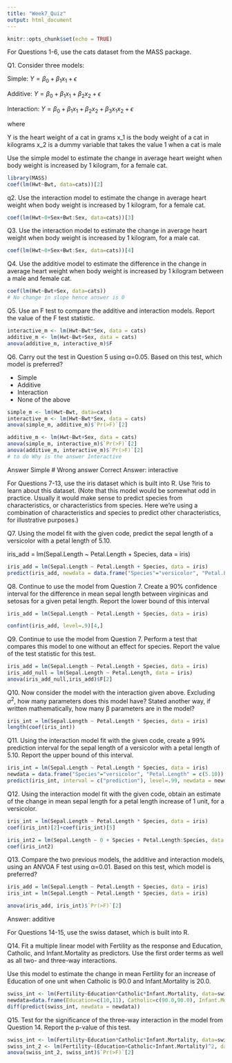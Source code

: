 ```yaml
---
title: "Week7_Quiz"
output: html_document
---
```


```r
knitr::opts_chunk$set(echo = TRUE)
```
For Questions 1-6, use the cats dataset from the MASS package.

Q1. Consider three models:

Simple: $Y = \beta_0 + \beta_1 x_1 + \epsilon$

Additive: $Y = \beta_0 + \beta_1 x_1 + \beta_2 x_2 + \epsilon$

Interaction: $Y = \beta_0 + \beta_1 x_1 + \beta_2 x_2 + \beta_3 x_1 x_2 + \epsilon$

where

Y is the heart weight of a cat in grams
x_1 is the body weight of a cat in kilograms
x_2 is a dummy variable that takes the value 1 when a cat is male

Use the simple model to estimate the change in average heart weight when body weight is increased by 1 kilogram, for a female cat.
```r
library(MASS)
coef(lm(Hwt~Bwt, data=cats))[2]
```

q2. Use the interaction model to estimate the change in average heart weight when body weight is increased by 1 kilogram, for a female cat.

```r

coef(lm(Hwt~0+Sex+Bwt:Sex, data=cats))[3]

```

Q3. Use the interaction model to estimate the change in average heart weight when body weight is increased by 1 kilogram, for a male cat.

```r
coef(lm(Hwt~0+Sex+Bwt:Sex, data=cats))[4]
```

Q4. Use the additive model to estimate the difference in the change in average heart weight when body weight is increased by 1 kilogram between a male and female cat.

```r
coef(lm(Hwt~Bwt+Sex, data=cats))
# No change in slope hence answer is 0
```

Q5. Use an F test to compare the additive and interaction models. Report the value of the F test statistic.
```r
interactive_m <- lm(Hwt~Bwt*Sex, data = cats)
additive_m <- lm(Hwt~Bwt+Sex, data = cats)
anova(additive_m, interactive_m)$F
```
Q6. Carry out the test in Question 5 using α=0.05. Based on this test, which model is preferred?

* Simple
* Additive
* Interaction
* None of the above

```r
simple_m <- lm(Hwt~Bwt, data=cats)
interactive_m <- lm(Hwt~Bwt*Sex, data = cats)
anova(simple_m, additive_m)$`Pr(>F)`[2]

additive_m <- lm(Hwt~Bwt+Sex, data = cats)
anova(simple_m, interactive_m)$`Pr(>F)`[2]
anova(additive_m, interactive_m)$`Pr(>F)`[2]
# to do Why is the answer Interactive
```
Answer Simple # Wrong answer
Correct Answer: interactive



For Questions 7-13, use the iris dataset which is built into R. Use ?iris to learn about this dataset. (Note that this model would be somewhat odd in practice. Usually it would make sense to predict species from characteristics, or characteristics from species. Here we’re using a combination of characteristics and species to predict other characteristics, for illustrative purposes.)


Q7. Using the model fit with the given code, predict the sepal length of a versicolor with a petal length of 5.10.

iris_add = lm(Sepal.Length ~ Petal.Length + Species, data = iris)

```r
iris_add = lm(Sepal.Length ~ Petal.Length + Species, data = iris)
predict(iris_add, newdata = data.frame("Species"="versicolor", "Petal.Length"=5.10))
```


Q8. Continue to use the model from Question 7. Create a 90% confidence interval for the difference in mean sepal length between virginicas and setosas for a given petal length. Report the lower bound of this interval

```r
iris_add = lm(Sepal.Length ~ Petal.Length + Species, data = iris)

confint(iris_add, level=.9)[4,]
```

Q9. Continue to use the model from Question 7. Perform a test that compares this model to one without an effect for species. Report the value of the test statistic for this test.

```r
iris_add = lm(Sepal.Length ~ Petal.Length + Species, data = iris)
iris_add_null = lm(Sepal.Length ~ Petal.Length, data = iris)
anova(iris_add_null,iris_add)$F[2]

```

Q10. Now consider the model with the interaction given above. Excluding $\sigma^2$, how many parameters does this model have? Stated another way, if written mathematically, how many β parameters are in the model?

```r
iris_int = lm(Sepal.Length ~ Petal.Length * Species, data = iris)
length(coef(iris_int))

```

Q11. Using the interaction model fit with the given code, create a 99% prediction interval for the sepal length of a versicolor with a petal length of 5.10. Report the upper bound of this interval.
```r
iris_int = lm(Sepal.Length ~ Petal.Length * Species, data = iris)
newdata = data.frame("Species"="versicolor", "Petal.Length" = c(5.10))
predict(iris_int, interval = c("prediction"), level=.99, newdata = newdata)

```

Q12. Using the interaction model fit with the given code, obtain an estimate of the change in mean sepal length for a petal length increase of 1 unit, for a versicolor.
```r
iris_int = lm(Sepal.Length ~ Petal.Length * Species, data = iris)
coef(iris_int)[2]+coef(iris_int)[5]

iris_int2 = lm(Sepal.Length ~ 0 + Species + Petal.Length:Species, data = iris)
coef(iris_int2)


```

Q13. Compare the two previous models, the additive and interaction models, using an ANVOA F test using α=0.01. Based on this test, which model is preferred?

```r
iris_add = lm(Sepal.Length ~ Petal.Length + Species, data = iris)
iris_int = lm(Sepal.Length ~ Petal.Length * Species, data = iris)

anova(iris_add, iris_int)$`Pr(>F)`[2]

```
Answer: additive

For Questions 14-15, use the swiss dataset, which is built into R.

Q14. Fit a multiple linear model with Fertility as the response and Education, Catholic, and Infant.Mortality as predictors. Use the first order terms as well as all two- and three-way interactions.

Use this model to estimate the change in mean Fertility for an increase of Education of one unit when Catholic is 90.0 and Infant.Mortality is 20.0.

```r
swiss_int <- lm(Fertility~Education*Catholic*Infant.Mortality, data=swiss) 
newdata=data.frame(Education=c(10,11), Catholic=c(90.0,90.0), Infant.Mortality=c(20.0,20.0))
diff(predict(swiss_int, newdata = newdata))

```

Q15. Test for the significance of the three-way interaction in the model from Question 14. Report the p-value of this test.
```r
swiss_int <- lm(Fertility~Education*Catholic*Infant.Mortality, data=swiss) 
swiss_int_2 <- lm(Fertility~(Education+Catholic+Infant.Mortality)^2, data=swiss) 
anova(swiss_int_2, swiss_int)$`Pr(>F)`[2]

```

